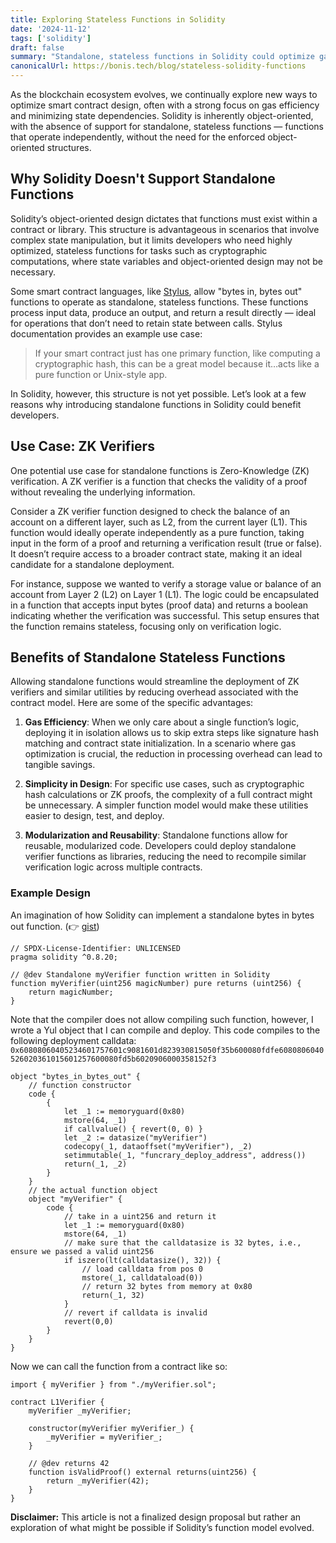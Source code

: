 ```yaml
---
title: Exploring Stateless Functions in Solidity
date: '2024-11-12'
tags: ['solidity']
draft: false
summary: "Standalone, stateless functions in Solidity could optimize gas costs and modularity, particularly for ZK verifiers and cryptographic computations."
canonicalUrl: https://bonis.tech/blog/stateless-solidity-functions
---
```


As the blockchain ecosystem evolves, we continually explore new ways to optimize smart contract design, often with a strong focus on gas efficiency and minimizing state dependencies. Solidity is inherently object-oriented, with the absence of support for standalone, stateless functions — functions that operate independently, without the need for the enforced object-oriented structures.

## Why Solidity Doesn't Support Standalone Functions

Solidity’s object-oriented design dictates that functions must exist within a contract or library. This structure is advantageous in scenarios that involve complex state manipulation, but it limits developers who need highly optimized, stateless functions for tasks such as cryptographic computations, where state variables and object-oriented design may not be necessary.

Some smart contract languages, like [Stylus](https://docs.arbitrum.io/stylus-by-example/bytes_in_bytes_out), allow "bytes in, bytes out" functions to operate as standalone, stateless functions. These functions process input data, produce an output, and return a result directly — ideal for operations that don’t need to retain state between calls. Stylus documentation provides an example use case:

> If your smart contract just has one primary function, like computing a cryptographic hash, this can be a great model because it…acts like a pure function or Unix-style app.

In Solidity, however, this structure is not yet possible. Let’s look at a few reasons why introducing standalone functions in Solidity could benefit developers.

## Use Case: ZK Verifiers

One potential use case for standalone functions is Zero-Knowledge (ZK) verification. A ZK verifier is a function that checks the validity of a proof without revealing the underlying information.

Consider a ZK verifier function designed to check the balance of an account on a different layer, such as L2, from the current layer (L1). This function would ideally operate independently as a pure function, taking input in the form of a proof and returning a verification result (true or false). It doesn’t require access to a broader contract state, making it an ideal candidate for a standalone deployment.

For instance, suppose we wanted to verify a storage value or balance of an account from Layer 2 (L2) on Layer 1 (L1). The logic could be encapsulated in a function that accepts input bytes (proof data) and returns a boolean indicating whether the verification was successful. This setup ensures that the function remains stateless, focusing only on verification logic.

## Benefits of Standalone Stateless Functions

Allowing standalone functions would streamline the deployment of ZK verifiers and similar utilities by reducing overhead associated with the contract model. Here are some of the specific advantages:

1. **Gas Efficiency**: When we only care about a single function’s logic, deploying it in isolation allows us to skip extra steps like signature hash matching and contract state initialization. In a scenario where gas optimization is crucial, the reduction in processing overhead can lead to tangible savings.

2. **Simplicity in Design**: For specific use cases, such as cryptographic hash calculations or ZK proofs, the complexity of a full contract might be unnecessary. A simpler function model would make these utilities easier to design, test, and deploy.

3. **Modularization and Reusability**: Standalone functions allow for reusable, modularized code. Developers could deploy standalone verifier functions as libraries, reducing the need to recompile similar verification logic across multiple contracts.

### Example Design

An imagination of how Solidity can implement a standalone bytes in bytes out function. (👉 [gist](https://gist.github.com/cre-mer/b6cdd9174dcb0d6f3d4ac0f22911090b))

```sol:myVerifier.sol
// SPDX-License-Identifier: UNLICENSED
pragma solidity ^0.8.20;

// @dev Standalone myVerifier function written in Solidity
function myVerifier(uint256 magicNumber) pure returns (uint256) {
    return magicNumber;
}
```

Note that the compiler does not allow compiling such function, however, I wrote a Yul object that I can compile and deploy. This code compiles to the following deployment calldata: `0x60808060405234601757601c9081601d823930815050f35b600080fdfe6080806040526020361015601257600080fd5b6020906000358152f3`

```sol:myVerifier.yul
object "bytes_in_bytes_out" {
    // function constructor
    code {
        {
            let _1 := memoryguard(0x80)
            mstore(64, _1)
            if callvalue() { revert(0, 0) }
            let _2 := datasize("myVerifier")
            codecopy(_1, dataoffset("myVerifier"), _2)
            setimmutable(_1, "funcrary_deploy_address", address())
            return(_1, _2)
        }
    }
    // the actual function object
    object "myVerifier" {
        code {
            // take in a uint256 and return it
            let _1 := memoryguard(0x80)
            mstore(64, _1)
            // make sure that the calldatasize is 32 bytes, i.e., ensure we passed a valid uint256
            if iszero(lt(calldatasize(), 32)) {
                // load calldata from pos 0
                mstore(_1, calldataload(0))
                // return 32 bytes from memory at 0x80
                return(_1, 32)
            }
            // revert if calldata is invalid
            revert(0,0)
        }
    }
}
```

Now we can call the function from a contract like so:

```sol:L1Verifier.sol
import { myVerifier } from "./myVerifier.sol";

contract L1Verifier {
    myVerifier _myVerifier;

    constructor(myVerifier myVerifier_) {
        _myVerifier = myVerifier_;
    }
    
    // @dev returns 42
    function isValidProof() external returns(uint256) {
        return _myVerifier(42);
    }
}
```

**Disclaimer:** This article is not a finalized design proposal but rather an exploration of what might be possible if Solidity’s function model evolved.

